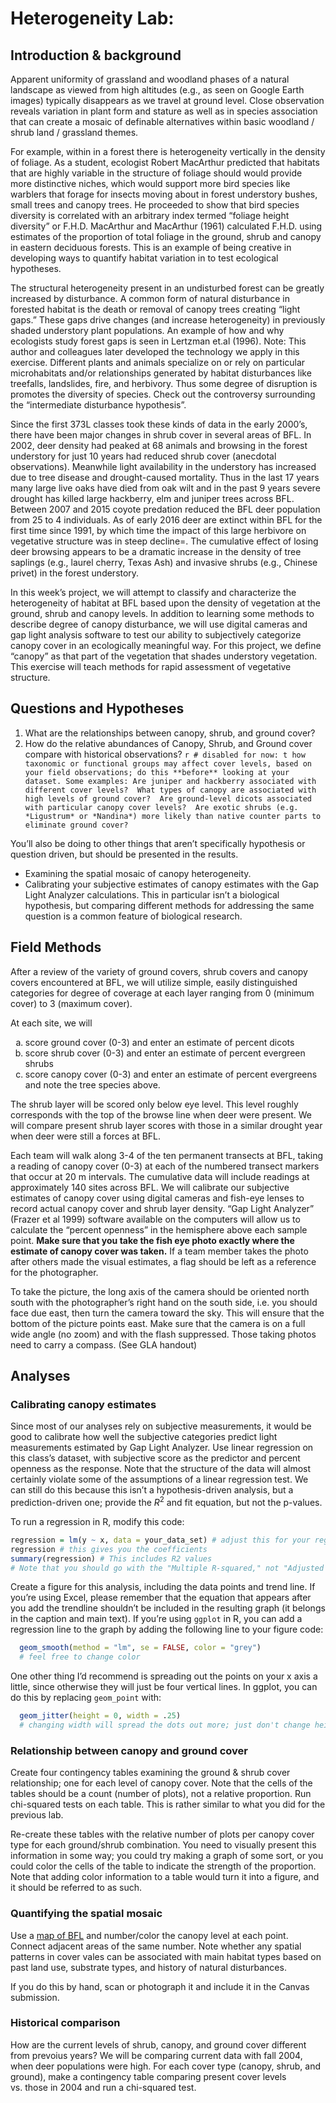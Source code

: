 # Heterogeneity Lab: {#Lab_heterogeneity}

## Introduction & background

Apparent uniformity of grassland and woodland phases of a natural landscape as viewed from high altitudes (e.g., as seen on Google Earth images) typically disappears as we travel at ground level.  Close observation reveals variation in plant form and stature as well as in species association that can create a mosaic of definable alternatives within basic woodland / shrub land / grassland themes. 

For example, within in a forest there is heterogeneity vertically in the density of foliage. As a student, ecologist Robert MacArthur predicted that habitats that are highly variable in the structure of foliage should would provide more distinctive niches, which would support more bird species like warblers that forage for insects moving about in forest understory bushes, small trees and canopy trees.  He proceeded to show that bird species diversity is correlated with an arbitrary index termed “foliage height diversity” or F.H.D.  MacArthur and MacArthur (1961) calculated F.H.D. using estimates of the proportion of total foliage in the ground, shrub and canopy in eastern deciduous forests.  This is an example of being creative in developing ways to quantify habitat variation in to test ecological hypotheses.

The structural heterogeneity present in an undisturbed forest can be greatly increased by disturbance.  A common form of natural disturbance in forested habitat is the death or removal of canopy trees creating “light gaps.” These gaps drive changes (and increase heterogeneity) in previously shaded understory plant populations. An example of how and why ecologists study forest gaps is seen in Lertzman et.al (1996).  Note: This author and colleagues later developed the technology we apply in this exercise.  Different plants and animals specialize on or rely on particular microhabitats and/or relationships generated by habitat disturbances like treefalls, landslides, fire, and  herbivory. Thus some degree of disruption is promotes the diversity of species.  Check out the controversy surrounding the “intermediate disturbance hypothesis”.

Since the first 373L classes took these kinds of data in the early 2000’s, there have been major changes in shrub cover in several areas of BFL.  In 2002, deer density had peaked at 68 animals and browsing in the forest understory for just 10 years had reduced shrub cover (anecdotal observations).  Meanwhile light availability in the understory has increased due to tree disease and drought-caused mortality. Thus in the last 17 years many large live oaks have died from oak wilt and in the past 9 years severe drought has killed large hackberry, elm and juniper trees across BFL.  Between 2007 and 2015 coyote predation reduced the BFL deer population from 25 to 4 individuals.  As of early 2016 deer are extinct within BFL for the first time since 1991, by which time the impact of this large herbivore on vegetative structure was in steep decline=.  The cumulative effect of losing deer browsing appears to be a dramatic increase in the density of tree saplings (e.g., laurel cherry, Texas Ash) and invasive shrubs (e.g., Chinese privet) in the forest understory. 

In this week’s  project, we will attempt to classify and characterize the heterogeneity of habitat at BFL based upon the density of vegetation at the ground, shrub and canopy levels. In addition to learning some methods to describe degree of canopy disturbance, we will use digital cameras and gap light analysis software to test our ability to subjectively categorize canopy cover in an ecologically meaningful way. For this project, we define “canopy” as that part of the vegetation that shades understory vegetation.   This exercise will teach  methods for rapid assessment  of vegetative structure.  

## Questions and Hypotheses

  1. What are the relationships between canopy, shrub, and ground cover? 
  <!-- 2. How have the relative abundance of Canopy, Shrub, and Ground cover categories changed over time?  -->
  2. How do the relative abundances of Canopy, Shrub, and Ground cover compare with historical observations?
  `r # disabled for now: t how taxonomic or functional groups may affect cover levels, based on your field observations; do this **before** looking at your dataset. Some examples: Are juniper and hackberry associated with different cover levels?  What types of canopy are associated with high levels of ground cover?  Are ground-level dicots associated with particular canopy cover levels?  Are exotic shrubs (e.g. *Ligustrum* or *Nandina*) more likely than native counter parts to eliminate ground cover? `

You'll also be doing to other things that aren't specifically hypothesis or question driven, but should be presented in the results.

 - Examining the spatial mosaic of canopy heterogeneity. 
 - Calibrating your subjective estimates of canopy estimates with the Gap Light Analyzer calculations. This in particular isn't a biological hypothesis, but comparing different methods for addressing the same question is a common feature of biological research.

## Field Methods

After a review of the variety of ground covers, shrub covers and canopy covers encountered at BFL, we will utilize simple, easily distinguished categories for degree of coverage at each layer ranging from 0 (minimum cover) to 3 (maximum cover).   

At each site, we will 

 a) score ground cover (0-3) and enter an estimate of percent dicots
 b) score shrub cover (0-3) and enter an estimate of percent evergreen shrubs
 c) score canopy cover (0-3) and enter an estimate of percent evergreens and note the tree species above. 
 
The shrub layer will be scored only below eye level. This level roughly corresponds with the top of the browse line when deer were present. We will compare present shrub layer scores with those in a similar drought year when deer were still a forces at BFL. 

Each team will walk along 3-4 of the ten permanent transects at BFL, taking a reading of canopy cover (0-3) at each of the numbered transect markers that occur at 20 m intervals.  The cumulative data will include readings at approximately 140 sites across BFL.  We will calibrate our subjective estimates of canopy cover using digital cameras and fish-eye lenses to record actual canopy cover and shrub layer density.  “Gap Light Analyzer” (Frazer et al 1999) software available on the computers will allow us to calculate the “percent openness” in the hemisphere above each sample point.  **Make sure that you take the fish eye photo exactly where the estimate of canopy cover was taken.**  If a team member takes the photo after others made the visual estimates, a flag should be left as a reference for the photographer.

To take the picture, the long axis of the camera should be oriented north south with the photographer’s right hand on the south side, i.e. you should face due east, then turn the camera toward the sky.  This will ensure that the bottom of the picture points east.  Make sure that the camera is on a full wide angle (no zoom) and with the flash suppressed. Those taking photos need to carry a compass. (See GLA handout)

<!-- We will also record instantaneous inputs of light wavelength needed for plant growth at a representative sample of points using an Apogee quantum meter (It measures micromoles of photons per square meter per second between the wavelengths at 400-700 nm).  We will assign two people from different teams to collect these data. -->

## Analyses

### Calibrating canopy estimates

Since most of our analyses rely on subjective measurements, it would be good to calibrate how well the subjective categories predict light measurements estimated by Gap Light Analyzer.
Use linear regression on this class's dataset, with subjective score as the predictor and percent openness as the response. 
Note that the structure of the data will almost certainly violate some of the assumptions of a linear regression test.
We can still do this because this isn’t a hypothesis-driven analysis, but a prediction-driven one; provide the $R^2$ and fit equation, but not the p-values.

To run a regression in R, modify this code:

```r
regression = lm(y ~ x, data = your_data_set) # adjust this for your regression
regression # this gives you the coefficients
summary(regression) # This includes R2 values
# Note that you should go with the "Multiple R-squared," not "Adjusted R-squared"
```


Create a figure for this analysis, including the data points and trend line. If you're using Excel, please remember that the equation that appears after you add the trendline shouldn't be included in the resulting graph (it belongs in the caption and main text).  If you're using `ggplot` in R, you can add a regression line to the graph by adding the following line to your figure code:

```r
  geom_smooth(method = "lm", se = FALSE, color = "grey") 
  # feel free to change color
```

One other thing I'd recommend is spreading out the points on your x axis a little, since otherwise they will just be four vertical lines.  In ggplot, you can do this by replacing `geom_point` with:

```r
  geom_jitter(height = 0, width = .25) 
  # changing width will spread the dots out more; just don't change height
```

### Relationship between canopy and ground cover

Create four contingency tables examining the ground & shrub cover relationship; one for each level of canopy cover. Note that the cells of the tables should be a count (number of plots), not a relative proportion. Run chi-squared tests on each table. This is rather similar to what you did for the previous lab.  

Re-create these tables with the relative number of plots per canopy cover type for each ground/shrub combination. 
You need to visually present this information in some way; you could try making a graph of some sort, or you could color the cells of the table to indicate the strength of the proportion. Note that adding color information to a table would turn it into a figure, and it should be referred to as such.

### Quantifying the spatial mosaic

Use a [map of BFL](https://bfl.utexas.edu/resources-facilities/maps/transect-tags) and number/color the canopy level at each point. Connect adjacent areas of the same number. Note whether any spatial patterns in cover vales can be associated with main habitat types based on past land use, substrate types, and history of natural disturbances.  

If you do this by hand, scan or photograph it and include it in the Canvas submission. 

<!-- ### Historical Trends -->

<!-- How have the relative abundances of each category within the three cover types changed over time?   -->
<!-- You don't need to do an analysis for this, but create a figure.  -->
<!-- Since this data changes over time, you should have time along the x axis of the figure.   -->
<!-- Line plots and stacked box plots are two possible options.   -->
<!-- Multiple panels may be warranted. -->

### Historical comparison
How are the current levels of shrub, canopy, and ground cover different from prevoius years?
We will be comparing current data with fall 2004, when deer populations were high.
For each cover type (canopy, shrub, and ground), make a contingency table comparing present cover levels vs. those in 2004 and run a chi-squared test.


